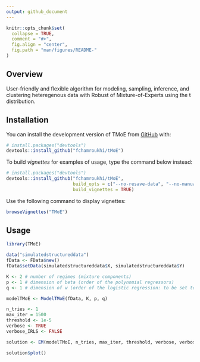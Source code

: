 ```yaml
---
output: github_document
---
```


<!-- README.md is generated from README.Rmd. Please edit that file -->

```r
knitr::opts_chunk$set(
  collapse = TRUE,
  comment = "#>",
  fig.align = "center",
  fig.path = "man/figures/README-"
)
```
## Overview

<!-- badges: start -->
<!-- badges: end -->

User-friendly and flexible algorithm for modeling, sampling, inference, and clustering heteregenous data with Robust of Mixture-of-Experts using the t distribution.

## Installation

You can install the development version of TMoE from [GitHub](https://github.com/) with:

```r
# install.packages("devtools")
devtools::install_github("fchamroukhi/tMoE")
```

To build *vignettes* for examples of usage, type the command below instead:

```r
# install.packages("devtools")
devtools::install_github("fchamroukhi/tMoE", 
                         build_opts = c("--no-resave-data", "--no-manual"), 
                         build_vignettes = TRUE)
```

Use the following command to display vignettes:

```r
browseVignettes("TMoE")
```

## Usage

```r
library(TMoE)

data("simulatedstructureddata")
fData <- FData$new()
fData$setData(simulatedstructureddata$X, simulatedstructureddata$Y)

K <- 2 # number of regimes (mixture components)
p <- 1 # dimension of beta (order of the polynomial regressors)
q <- 1 # dimension of w (order of the logistic regression: to be set to 1 for segmentation)

modelTMoE <- ModelTMoE(fData, K, p, q)

n_tries <- 1
max_iter = 1500
threshold <- 1e-5
verbose <- TRUE
verbose_IRLS <- FALSE

solution <- EM(modelTMoE, n_tries, max_iter, threshold, verbose, verbose_IRLS)

solution$plot()
```
